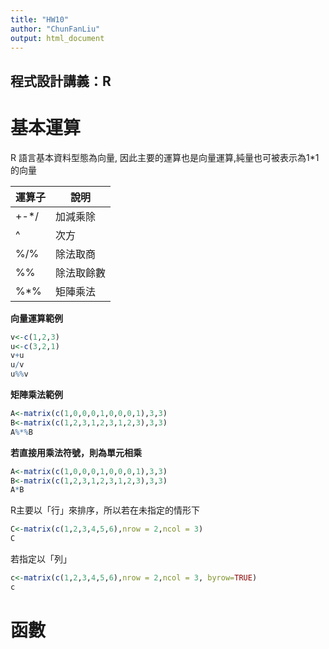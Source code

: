 ```yaml
---
title: "HW10"
author: "ChunFanLiu"
output: html_document
---
```


## 程式設計講義：R

# 基本運算

R 語言基本資料型態為向量, 因此主要的運算也是向量運算,純量也可被表示為1*1的向量

運算子   | 說明
-------- | ----------
+-*/     | 加減乘除
^        | 次方
%/%      | 除法取商
%%       | 除法取餘數
%*%      | 矩陣乘法

**向量運算範例**
```r
v<-c(1,2,3)
u<-c(3,2,1)
v+u
u/v
u%%v
```



**矩陣乘法範例**
```r
A<-matrix(c(1,0,0,0,1,0,0,0,1),3,3)
B<-matrix(c(1,2,3,1,2,3,1,2,3),3,3)
A%*%B
```
**若直接用乘法符號，則為單元相乘**
```r
A<-matrix(c(1,0,0,0,1,0,0,0,1),3,3)
B<-matrix(c(1,2,3,1,2,3,1,2,3),3,3)
A*B
```



R主要以「行」來排序，所以若在未指定的情形下
```r
C<-matrix(c(1,2,3,4,5,6),nrow = 2,ncol = 3)
C
```
若指定以「列」

```r
c<-matrix(c(1,2,3,4,5,6),nrow = 2,ncol = 3, byrow=TRUE)
c
```


# 函數








